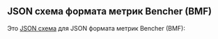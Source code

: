 
## JSON схема формата метрик Bencher (BMF)

Это [JSON схема][json schema] для JSON формата метрик Bencher (BMF):

<BmfSchema />

[json schema]: https://json-schema.org/draft-07/json-schema-release-notes